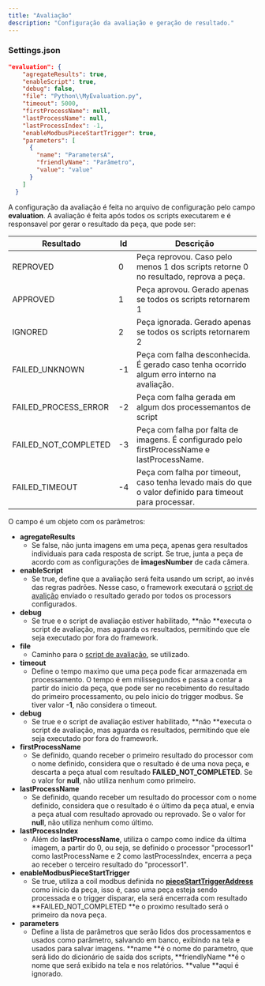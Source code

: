 ```yaml
---
title: "Avaliação"
description: "Configuração da avaliação e geração de resultado."
---
```


### Settings.json

```json
"evaluation": {
    "agregateResults": true,
    "enableScript": true,
    "debug": false,
    "file": "Python\\MyEvaluation.py",
    "timeout": 5000,
    "firstProcessName": null,
    "lastProcessName": null,
    "lastProcessIndex": -1,
    "enableModbusPieceStartTrigger": true,
    "parameters": [
      {
        "name": "ParametersA",
        "friendlyName": "Parâmetro",
        "value": "value"
      }
    ]
  }
```

A configuração da avaliação é feita no arquivo de configuração pelo campo **evaluation**. A avaliação é feita após todos os scripts executarem e é responsavel por gerar o resultado da peça, que pode ser:

| Resultado            | Id | Descrição                                                                                               |
| -------------------- | --- | ------------------------------------------------------------------------------------------------------- |
| REPROVED             | 0  | Peça reprovou. Caso pelo menos 1 dos scripts retorne 0 no resultado, reprova a peça.                    |
| APPROVED             | 1  | Peça aprovou. Gerado apenas se todos os scripts retornarem 1                                            |
| IGNORED              | 2  | Peça ignorada. Gerado apenas se todos os scripts retornarem 2                                           |
| FAILED_UNKNOWN       | -1 | Peça com falha desconhecida. É gerado caso tenha ocorrido algum erro interno na avaliação.              |
| FAILED_PROCESS_ERROR | -2 | Peça com falha gerada em algum dos processemantos de script                                             |
| FAILED_NOT_COMPLETED | -3 | Peça com falha por falta de imagens. É configurado pelo firstProcessName e lastProcessName.             |
| FAILED_TIMEOUT       | -4 | Peça com falha por timeout, caso tenha levado mais do que o valor definido para timeout para processar. |

O campo é um objeto com os parâmetros:

- **agregateResults**
  - Se false, não junta imagens em uma peça, apenas gera resultados individuais para cada resposta de script. Se true, junta a peça de acordo com as configurações de **imagesNumber** de cada câmera.
- **enableScript**
  - Se true, define que a avaliação será feita usando um script, ao invés das regras padrões. Nesse caso, o framework executará o [script de avalição](/settings/evaluation-script) enviado o resultado gerado por todos os processors configurados.
- **debug**
  - Se true e o script de avaliação estiver habilitado, **não **executa o script de avaliação, mas aguarda os resultados, permitindo que ele seja executado por fora do framework.
- **file**
  - Caminho para o [script de avaliação](/settings/evaluation-script), se utilizado.
- **timeout**
  - Define o tempo maximo que uma peça pode ficar armazenada em processamento. O tempo é em milissegundos e passa a contar a partir do inicio da peça, que pode ser no recebimento do resultado do primeiro processamento, ou pelo inicio do trigger modbus. Se tiver valor **-1**, não considera o timeout.
- **debug**
  - Se true e o script de avaliação estiver habilitado, **não **executa o script de avaliação, mas aguarda os resultados, permitindo que ele seja executado por fora do framework.
- **firstProcessName**
  - Se definido, quando receber o primeiro resultado do processor com o nome definido, considera que o resultado é de uma nova peça, e descarta a peça atual com resultado **FAILED_NOT_COMPLETED**. Se o valor for **null**, não utiliza nenhum como primeiro. 
- **lastProcessName**
  - Se definido, quando receber um resultado do processor com o nome definido, considera que o resultado é o último da peça atual, e envia a peça atual com resultado aprovado ou reprovado. Se o valor for **null**, não utiliza nenhum como último. 
- **lastProcessIndex**
  - Além do **lastProcessName**, utiliza o campo como indice da última imagem, a partir do 0, ou seja, se definido o processor "processor1" como lastProcessName e 2 como lastProcessIndex, encerra a peça ao receber o terceiro resultado do "processor1". 
- **enableModbusPieceStartTrigger**
  - Se true, utiliza a coil modbus definida no [**pieceStartTriggerAddress**](/settings/modbus) como inicio da peça, isso é, caso uma peça esteja sendo processada e o trigger disparar, ela será encerrada com resultado **FAILED_NOT_COMPLETED **e o proximo resultado será o primeiro da nova peça.
- **parameters**
  - Define a lista de parâmetros que serão lidos dos processamentos e usados como parâmetro, salvando em banco, exibindo na tela e usados para salvar imagens. **name **é o nome do parametro, que será lido do dicionário de saída dos scripts, **friendlyName **é o nome que será exibido na tela e nos relatórios. **value **aqui é ignorado.